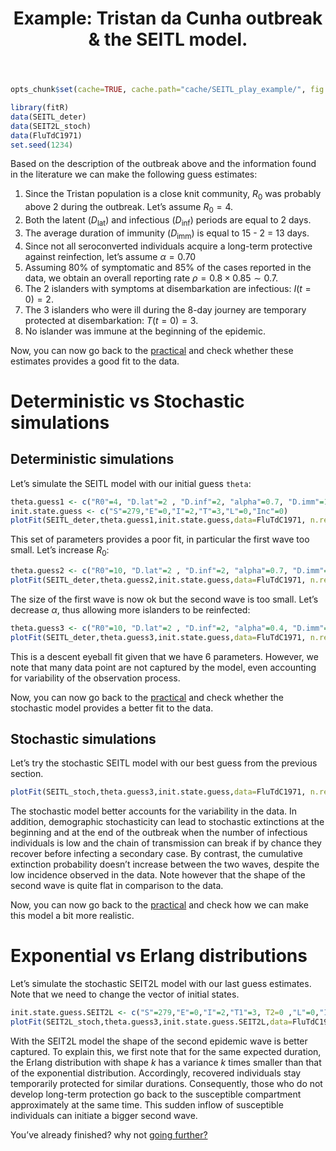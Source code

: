 % Example: Tristan da Cunha outbreak & the SEITL model.

```r
opts_chunk$set(cache=TRUE, cache.path="cache/SEITL_play_example/", fig.retina=2 ,fig.path="figure/SEITL_play_example/", fig.cap='', fig.height=4, fig.width=5, dpi=100, fig.align="center", message=FALSE, tidy=TRUE, warning=FALSE)
```

```r
library(fitR)
data(SEITL_deter)
data(SEIT2L_stoch)
data(FluTdC1971)
set.seed(1234)
```

Based on the description of the outbreak above and the information found in the literature we can make the following guess estimates:

1. Since the Tristan population is a close knit community, $R_0$ was probably above 2 during the outbreak. Let's assume $R_0=4$.
2. Both the latent ($D_\mathrm{lat}$) and infectious ($D_\mathrm{inf}$) periods are equal to 2 days.
3. The average duration of immunity ($D_\mathrm{imm}$) is equal to 15 - 2 = 13 days.
4. Since not all seroconverted individuals acquire a long-term protective against reinfection, let's assume $\alpha=0.70$
5. Assuming 80% of symptomatic and 85% of the cases reported in the data, we obtain an overall reporting rate $\rho=0.8\times0.85 \sim 0.7$. 
6. The 2 islanders with symptoms at disembarkation are infectious: $I(t=0)=2$.
7. The 3 islanders who were ill during the 8-day journey are temporary protected at disembarkation: $T(t=0)=3$.
8. No islander was immune at the beginning of the epidemic. 

Now, you can now go back to the [practical](play_with_seitl.md#deterministic-vs-stochastic-simulations) and check whether these estimates provides a good fit to the data.

# Deterministic vs Stochastic simulations

## Deterministic simulations

Let's simulate the SEITL model with our initial guess `theta`:

```r
theta.guess1 <- c("R0"=4, "D.lat"=2 , "D.inf"=2, "alpha"=0.7, "D.imm"=13, "rho"=0.7)
init.state.guess <- c("S"=279,"E"=0,"I"=2,"T"=3,"L"=0,"Inc"=0)
plotFit(SEITL_deter,theta.guess1,init.state.guess,data=FluTdC1971, n.replicates=100)
```

This set of parameters provides a poor fit, in particular the first wave too small. Let's increase $R_0$:

```r
theta.guess2 <- c("R0"=10, "D.lat"=2 , "D.inf"=2, "alpha"=0.7, "D.imm"=13, "rho"=0.7)
plotFit(SEITL_deter,theta.guess2,init.state.guess,data=FluTdC1971, n.replicates=100)
```

The size of the first wave is now ok but the second wave is too small. Let's decrease $\alpha$, thus allowing more islanders to be reinfected:

```r
theta.guess3 <- c("R0"=10, "D.lat"=2 , "D.inf"=2, "alpha"=0.4, "D.imm"=13, "rho"=0.7)
plotFit(SEITL_deter,theta.guess3,init.state.guess,data=FluTdC1971, n.replicates=100)
```

This is a descent eyeball fit given that we have 6 parameters. However, we note that many data point are not captured by the model, even accounting for variability of the observation process. 

Now, you can now go back to the [practical](play_with_seitl.md#stochastic-simulations) and check whether the stochastic model provides a better fit to the data.

## Stochastic simulations

Let's try the stochastic SEITL model with our best guess from the previous section.

```r
plotFit(SEITL_stoch,theta.guess3,init.state.guess,data=FluTdC1971, n.replicates=100, p.extinction=TRUE)
```

The stochastic model better accounts for the variability in the data. In addition, demographic stochasticity can lead to stochastic extinctions at the beginning and at the end of the outbreak when the number of infectious individuals is low and the chain of transmission can break if by chance they recover before infecting a secondary case. By contrast, the cumulative extinction probability doesn't increase between the two waves, despite the low incidence observed in the data. Note however that the shape of the second wave is quite flat in comparison to the data.

Now, you can now go back to the [practical](play_with_seitl.md#exponential-vs-erlang-distributions) and check how we can make this model a bit more realistic.

# Exponential vs Erlang distributions

Let's simulate the stochastic SEIT2L model with our last guess estimates. Note that we need to change the vector of initial states.

```r
init.state.guess.SEIT2L <- c("S"=279,"E"=0,"I"=2,"T1"=3, T2=0 ,"L"=0,"Inc"=0)
plotFit(SEIT2L_stoch,theta.guess3,init.state.guess.SEIT2L,data=FluTdC1971, n.replicates=100, p.extinction=TRUE)
```

With the SEIT2L model the shape of the second epidemic wave is better captured. To explain this, we first note that for the same expected duration, the Erlang distribution with shape $k$ has a variance $k$ times smaller than that of the exponential distribution. Accordingly, recovered individuals stay temporarily protected for similar durations. Consequently, those who do not develop long-term protection go back to the susceptible compartment approximately at the same time. This sudden inflow of susceptible individuals can initiate a bigger second wave.


You've already finished? why not [going further?](play_with_seitl.md#going-further)
